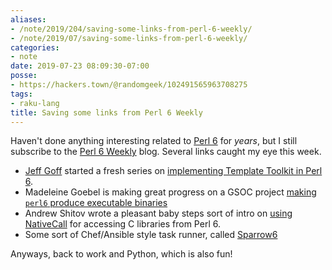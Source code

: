 ```yaml
---
aliases:
- /note/2019/204/saving-some-links-from-perl-6-weekly/
- /note/2019/07/saving-some-links-from-perl-6-weekly/
categories:
- note
date: 2019-07-23 08:09:30-07:00
posse:
- https://hackers.town/@randomgeek/102491565963708275
tags:
- raku-lang
title: Saving some links from Perl 6 Weekly
---
```


Haven't done anything interesting related to [Perl 6][] for _years_, but I still
subscribe to the [Perl 6 Weekly][] blog. Several links caught my eye this week.

[Perl 6]: http://perl6.org/
[Perl 6 Weekly]: https://p6weekly.wordpress.com/

* [Jeff Goff][] started a fresh series on [implementing Template Toolkit in Perl 6][].
* Madeleine Goebel is making great progress on a GSOC project [making `perl6` produce executable binaries][]
* Andrew Shitov wrote a pleasant baby steps sort of intro on [using NativeCall][] for accessing C
  libraries from Perl 6.
* Some sort of Chef/Ansible style task runner, called [Sparrow6][]

[Jeff Goff]: https://twitter.com/DrForr
[implementing Template Toolkit in Perl 6]: http://theperlfisher.com/index.php/2019/07/18/templates-and-a-clean-start/
[making `perl6` produce executable binaries]: https://yakshavingcream.blogspot.com/2019/07/flags-and-syscalls-and-modules-oh-my.html
[using NativeCall]: https://perl6.online/2019/07/17/108-basic-use-of-nativecall/
[Sparrow6]: https://github.com/melezhik/Sparrow6

Anyways, back to work and Python, which is also fun!
